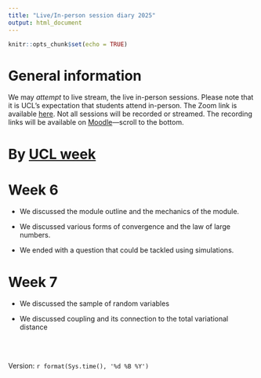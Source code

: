 ```yaml
---
title: "Live/In-person session diary 2025"
output: html_document
---
```


```r
knitr::opts_chunk$set(echo = TRUE)
```

# General information

We may  *attempt* to live stream, the live in-person sessions.  Please note that it is UCL's expectation that students attend in-person.  The Zoom link is available [here](https://ucl.zoom.us/my/terrysoo).  Not all sessions will be recorded or streamed.  The recording links will be available on [Moodle](https://moodle.ucl.ac.uk/course/view.php?id=54044&section=0)---scroll to the bottom.


# By [UCL week](https://www.ucl.ac.uk/srs/sites/srs/files/ucl_calendar_2025_26v1.pdf)


# Week 6

* We discussed the module outline and the mechanics of the module.

* We discussed various forms of convergence and the law of large numbers.

* We ended with a question that could be tackled using simulations.

#  Week 7

* We discussed the sample of random variables

* We discussed coupling and its connection to the total variational distance



<br>
<br>

 Version:  `r format(Sys.time(), '%d %B %Y')`

<br>
<br>
<br>